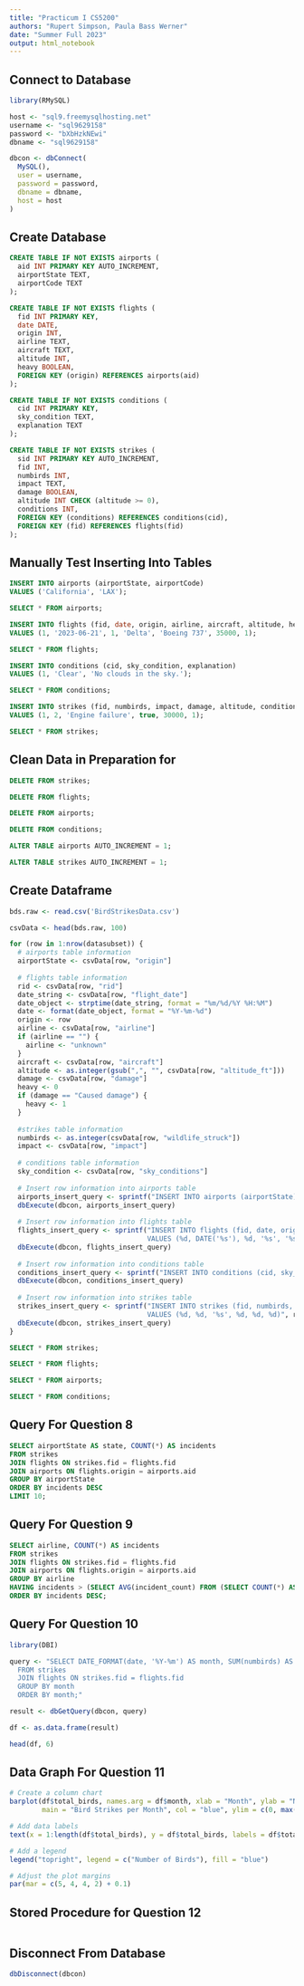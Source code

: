 ```yaml
---
title: "Practicum I CS5200"
authors: "Rupert Simpson, Paula Bass Werner"
date: "Summer Full 2023"
output: html_notebook
---
```


## Connect to Database

```r
library(RMySQL)

host <- "sql9.freemysqlhosting.net"
username <- "sql9629158"
password <- "bXbHzkNEwi"
dbname <- "sql9629158"

dbcon <- dbConnect(
  MySQL(),
  user = username,
  password = password,
  dbname = dbname,
  host = host
)
```

## Create Database

```sql
CREATE TABLE IF NOT EXISTS airports (
  aid INT PRIMARY KEY AUTO_INCREMENT,
  airportState TEXT,
  airportCode TEXT
);
```

```sql
CREATE TABLE IF NOT EXISTS flights (
  fid INT PRIMARY KEY,
  date DATE,
  origin INT,
  airline TEXT,
  aircraft TEXT,
  altitude INT,
  heavy BOOLEAN,
  FOREIGN KEY (origin) REFERENCES airports(aid)
);
```

```sql
CREATE TABLE IF NOT EXISTS conditions (
  cid INT PRIMARY KEY,
  sky_condition TEXT,
  explanation TEXT
);
```

```sql
CREATE TABLE IF NOT EXISTS strikes (
  sid INT PRIMARY KEY AUTO_INCREMENT,
  fid INT,
  numbirds INT,
  impact TEXT,
  damage BOOLEAN,
  altitude INT CHECK (altitude >= 0),
  conditions INT,
  FOREIGN KEY (conditions) REFERENCES conditions(cid),
  FOREIGN KEY (fid) REFERENCES flights(fid)
);
```

## Manually Test Inserting Into Tables

```sql
INSERT INTO airports (airportState, airportCode)
VALUES ('California', 'LAX');
```

```sql
SELECT * FROM airports;
```

```sql
INSERT INTO flights (fid, date, origin, airline, aircraft, altitude, heavy)
VALUES (1, '2023-06-21', 1, 'Delta', 'Boeing 737', 35000, 1);
```

```sql
SELECT * FROM flights;
```

```sql
INSERT INTO conditions (cid, sky_condition, explanation)
VALUES (1, 'Clear', 'No clouds in the sky.');
```

```sql
SELECT * FROM conditions;
```

```sql
INSERT INTO strikes (fid, numbirds, impact, damage, altitude, conditions)
VALUES (1, 2, 'Engine failure', true, 30000, 1);
```

```sql
SELECT * FROM strikes;
```

## Clean Data in Preparation for 

```sql
DELETE FROM strikes;
```

```sql
DELETE FROM flights;
```

```sql
DELETE FROM airports;
```

```sql
DELETE FROM conditions;
```

```sql
ALTER TABLE airports AUTO_INCREMENT = 1;
```

```sql
ALTER TABLE strikes AUTO_INCREMENT = 1;
```

## Create Dataframe

```r
bds.raw <- read.csv('BirdStrikesData.csv')

csvData <- head(bds.raw, 100)
```

```r
for (row in 1:nrow(datasubset)) {
  # airports table information
  airportState <- csvData[row, "origin"]
  
  # flights table information
  rid <- csvData[row, "rid"]
  date_string <- csvData[row, "flight_date"]
  date_object <- strptime(date_string, format = "%m/%d/%Y %H:%M")
  date <- format(date_object, format = "%Y-%m-%d")
  origin <- row
  airline <- csvData[row, "airline"]
  if (airline == "") {
    airline <- "unknown"
  }
  aircraft <- csvData[row, "aircraft"]
  altitude <- as.integer(gsub(",", "", csvData[row, "altitude_ft"]))
  damage <- csvData[row, "damage"]
  heavy <- 0
  if (damage == "Caused damage") {
    heavy <- 1
  }
  
  #strikes table information
  numbirds <- as.integer(csvData[row, "wildlife_struck"])
  impact <- csvData[row, "impact"]
  
  # conditions table information
  sky_condition <- csvData[row, "sky_conditions"]
  
  # Insert row information into airports table
  airports_insert_query <- sprintf("INSERT INTO airports (airportState) VALUES ('%s')", airportState)
  dbExecute(dbcon, airports_insert_query)
  
  # Insert row information into flights table
  flights_insert_query <- sprintf("INSERT INTO flights (fid, date, origin, airline, aircraft, altitude, heavy) 
                                  VALUES (%d, DATE('%s'), %d, '%s', '%s', %d, %d)", rid, date, origin, airline, aircraft, altitude, heavy)
  dbExecute(dbcon, flights_insert_query)
  
  # Insert row information into conditions table
  conditions_insert_query <- sprintf("INSERT INTO conditions (cid, sky_condition) VALUES (%d, '%s')", rid, sky_condition)
  dbExecute(dbcon, conditions_insert_query)
  
  # Insert row information into strikes table
  strikes_insert_query <- sprintf("INSERT INTO strikes (fid, numbirds, impact, damage, altitude, conditions) 
                                  VALUES (%d, %d, '%s', %d, %d, %d)", rid, numbirds, impact, heavy, altitude, rid)
  dbExecute(dbcon, strikes_insert_query)
}
```

```sql
SELECT * FROM strikes;
```

```sql
SELECT * FROM flights;
```

```sql
SELECT * FROM airports;
```

```sql
SELECT * FROM conditions;
```

## Query For Question 8

```sql
SELECT airportState AS state, COUNT(*) AS incidents
FROM strikes
JOIN flights ON strikes.fid = flights.fid
JOIN airports ON flights.origin = airports.aid
GROUP BY airportState
ORDER BY incidents DESC
LIMIT 10;
```

## Query For Question 9

```sql
SELECT airline, COUNT(*) AS incidents
FROM strikes
JOIN flights ON strikes.fid = flights.fid
JOIN airports ON flights.origin = airports.aid
GROUP BY airline
HAVING incidents > (SELECT AVG(incident_count) FROM (SELECT COUNT(*) AS incident_count FROM strikes JOIN flights ON strikes.fid = flights.fid GROUP BY airline) AS avg_counts)
ORDER BY incidents DESC;
```

## Query For Question 10

```r
library(DBI)

query <- "SELECT DATE_FORMAT(date, '%Y-%m') AS month, SUM(numbirds) AS total_birds
  FROM strikes
  JOIN flights ON strikes.fid = flights.fid
  GROUP BY month
  ORDER BY month;"

result <- dbGetQuery(dbcon, query)

df <- as.data.frame(result)

head(df, 6)
```

## Data Graph For Question 11

```r
# Create a column chart
barplot(df$total_birds, names.arg = df$month, xlab = "Month", ylab = "Number of Birds",
        main = "Bird Strikes per Month", col = "blue", ylim = c(0, max(df$total_birds)))

# Add data labels
text(x = 1:length(df$total_birds), y = df$total_birds, labels = df$total_birds, pos = 3, cex = 0.8)

# Add a legend
legend("topright", legend = c("Number of Birds"), fill = "blue")

# Adjust the plot margins
par(mar = c(5, 4, 4, 2) + 0.1)
```

## Stored Procedure for Question 12

```r

```

## Disconnect From Database

```r
dbDisconnect(dbcon)
```